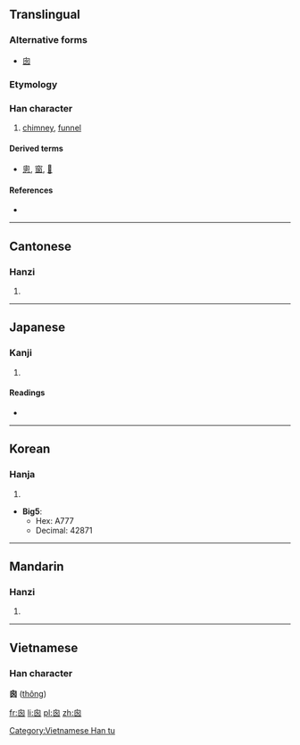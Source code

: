 {{also|囱|匆}}
==Translingual==

===Alternative forms===
* [[囱]]

===Etymology===
{{liushu|p}}

===Han character===
{{Han char|rn=31|rad=囗|as=04|sn=7|four=2600<sub>0</sub>|canj=竹田大大 (HWKK)}}

# [[chimney]], [[funnel]]

====Derived terms====
* [[悤]], [[窗]], [[𤴙]]

====References====
* {{Han ref|kx=0217.130|dj=0444.160|hdz=10715.061|uh=56EA|ud=22250}}

----

==Cantonese==

===Hanzi===
{{yue-hanzi|jyut=|y=cheung1, chung1|sim=囱}}

# {{defn|lang=yue|sort=囗04}}

----

==Japanese==

===Kanji===
{{ja-kanji|grade=|rs=囗04}}

# {{defn|lang=ja|sort=囗04}}

====Readings====
* {{ja-readings|on=[[そう]] (sō), [[す]] (su)|kun=[[てんまど]] (temmado), [[まど]] (mado), [[けむだし]] (kemudashi)}}

----

==Korean==

===Hanja===
{{ko-hanja|hangeul=[[창]], [[총]]|rv=chang, chong|mr=ch'ang, ch'ong}}

# {{defn|lang=ko|sort=囗04}}

* '''Big5''':
** Hex: A777
** Decimal: 42871

----

==Mandarin==

===Hanzi===
{{cmn-hanzi|sim=囱|pin=[[cōng]] ([[cong1]])|wg=ts'ung<sup>1</sup>}}
# {{defn|lang=cmn|sort=囗04}}

----

==Vietnamese==
===Han character===
'''囪''' ([[thông]])

[[Category:Vietnamese Han tu]]

[[fr:囪]]
[[li:囪]]
[[pl:囪]]
[[zh:囪]]